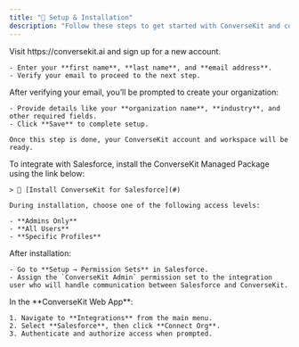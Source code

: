 ```yaml
---
title: "🔧 Setup & Installation"
description: "Follow these steps to get started with ConverseKit and connect your Salesforce org."
---
```


<Steps>
  <Step title="Create a ConverseKit Account" stepNumber={1}>
    Visit https://conversekit.ai and sign up for a new account.

    - Enter your **first name**, **last name**, and **email address**.
    - Verify your email to proceed to the next step.
  </Step>
  <Step title="Set Up Your Organization" stepNumber={2}>
    After verifying your email, you’ll be prompted to create your organization:

    - Provide details like your **organization name**, **industry**, and other required fields.
    - Click **Save** to complete setup.

    Once this step is done, your ConverseKit account and workspace will be ready.
  </Step>
  <Step title="Install the Salesforce App" stepNumber={3}>
    To integrate with Salesforce, install the ConverseKit Managed Package using the link below:

    > 🔗 [Install ConverseKit for Salesforce](#)

    During installation, choose one of the following access levels:

    - **Admins Only**
    - **All Users**
    - **Specific Profiles**
  </Step>
  <Step title="Assign the ConverseKit Permission Set" stepNumber={4}>
    After installation:

    - Go to **Setup → Permission Sets** in Salesforce.
    - Assign the `ConverseKit Admin` permission set to the integration user who will handle communication between Salesforce and ConverseKit.
  </Step>
  <Step title="Connect Your Salesforce Org" stepNumber={5}>
    In the **ConverseKit Web App**:

    1. Navigate to **Integrations** from the main menu.
    2. Select **Salesforce**, then click **Connect Org**.
    3. Authenticate and authorize access when prompted.
  </Step>
</Steps>

### 